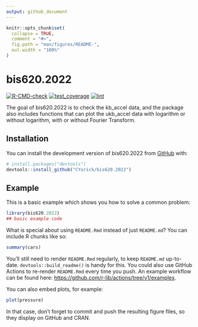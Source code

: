 ```yaml
---
output: github_document
---
```


<!-- README.md is generated from README.Rmd. Please edit that file -->

```r
knitr::opts_chunk$set(
  collapse = TRUE,
  comment = "#>",
  fig.path = "man/figures/README-",
  out.width = "100%"
)
```

# bis620.2022

<!-- badges: start -->
[![R-CMD-check](https://github.com/CYorick/bis620.2022/actions/workflows/R-CMD-check.yaml/badge.svg)](https://github.com/CYorick/bis620.2022/actions/workflows/R-CMD-check.yaml)
[![test_coverage](https://github.com/CYorick/bis620.2022/actions/workflows/test_coverage.yaml/badge.svg)](https://github.com/CYorick/bis620.2022/actions/workflows/test_coverage.yaml)
[![lint](https://github.com/CYorick/bis620.2022/actions/workflows/lint.yaml/badge.svg)](https://github.com/CYorick/bis620.2022/actions/workflows/lint.yaml)
<!-- badges: end -->

The goal of bis620.2022 is to check the kb_accel data, and the package also includes functions that can plot the ukb_accel data with logarithm or without logarithm, with or without Fourier Transform.

## Installation

You can install the development version of bis620.2022 from [GitHub](https://github.com/) with:

``` r
# install.packages("devtools")
devtools::install_github("CYorick/bis620.2022")
```

## Example

This is a basic example which shows you how to solve a common problem:

```r
library(bis620.2022)
## basic example code
```

What is special about using `README.Rmd` instead of just `README.md`? You can include R chunks like so:

```r
summary(cars)
```

You'll still need to render `README.Rmd` regularly, to keep `README.md` up-to-date. `devtools::build_readme()` is handy for this. You could also use GitHub Actions to re-render `README.Rmd` every time you push. An example workflow can be found here: <https://github.com/r-lib/actions/tree/v1/examples>.

You can also embed plots, for example:

```r
plot(pressure)
```

In that case, don't forget to commit and push the resulting figure files, so they display on GitHub and CRAN.
